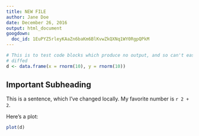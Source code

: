 ```yaml
---
title: NEW FILE
author: Jane Doe
date: December 26, 2016
output: html_document
googdown:
  doc_id: 1EuPYZ5rleyKAaZn6baKm6BlKvwZkQXNq1WY0RgpQPkM
---
```



```r
# This is to test code blocks which produce no output, and so can't easily be
# diffed
d <- data.frame(x = rnorm(10), y = rnorm(10))
```

Important Subheading
--------------------

This is a sentence, which I've changed locally. My favorite number is `r 2 + 2`.

Here's a plot:

```r
plot(d)
```
